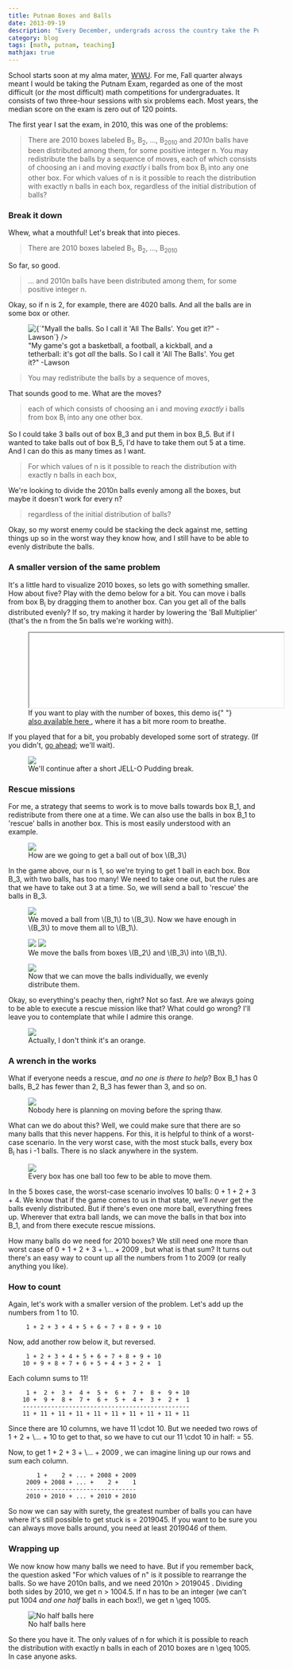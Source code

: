 ```yaml
---
title: Putnam Boxes and Balls
date: 2013-09-19
description: "Every December, undergrads across the country take the Putnam Exam, regarded as one of the toughest math competitions around. This is a walkthrough of a problem from the 2010 test."
category: blog
tags: [math, putnam, teaching]
mathjax: true
---
```



School starts soon at my alma mater, [WWU](http://www.wwu.edu/). For me, Fall quarter always meant I would be taking the Putnam Exam, regarded as one of the most difficult (or _the_ most difficult) math competitions for undergraduates. It consists of two three-hour sessions with six problems each. Most years, the median score on the exam is zero out of 120 points.

The first year I sat the exam, in 2010, this was one of the problems:

> There are 2010 boxes labeled B<sub>1</sub>, B<sub>2</sub>, …, B<sub>2010</sub> and <em>2010n</em> balls have been distributed among them, for some positive integer n. You may redistribute the balls by a sequence of moves, each of which consists of choosing an i and moving _exactly_ i balls from box B<sub>i</sub> into any one other box. For which values of n is it possible to reach the distribution with exactly n balls in each box, regardless of the initial distribution of balls?

### Break it down

Whew, what a mouthful! Let's break that into pieces.

> There are 2010 boxes labeled B<sub>1</sub>, B<sub>2</sub>, …, B<sub>2010</sub>

So far, so good.

> ... and 2010n balls have been distributed among them, for some positive integer n.

Okay, so if n is 2, for example, there are 4020 balls. And all the balls are in some box or other.


<figure>
  <Image
    src={allTheBalls2}
    alt={`"My game's got a basketball, a football, a kickball, and a tetherball: it's
    got <em>all</em> the balls. So I call it 'All The Balls'. You get it?"   -Lawson`}
  />
  <figcaption>
    "My game's got a basketball, a football, a kickball, and a tetherball: it's
    got <em>all</em> the balls. So I call it 'All The Balls'. You get it?"
    -Lawson
  </figcaption>
</figure>

> You may redistribute the balls by a sequence of moves,

That sounds good to me. What are the moves?

> each of which consists of choosing an i and moving _exactly_ i balls from box B<sub>i</sub> into any one other box.

So I could take 3 balls out of box B_3 and put them in box B_5. But if I wanted to take balls out of box B_5, I'd have to take them out 5 at a time. And I can do this as many times as I want.

> For which values of n is it possible to reach the distribution with exactly n balls in each box,

We're looking to divide the 2010n balls evenly among all the boxes, but maybe it doesn't work for every n?

> regardless of the initial distribution of balls?

Okay, so my worst enemy could be stacking the deck against me, setting things up so in the worst way they know how, and I still have to be able to evenly distribute the balls.

### A smaller version of the same problem

It's a little hard to visualize 2010 boxes, so lets go with something smaller. How about five? Play with the demo below for a bit. You can move i balls from box B<sub>i</sub> by dragging them to another box. Can you get all of the balls distributed evenly? If so, try making it harder by lowering the 'Ball Multiplier' (that's the n from the 5n balls we're working with).

<figure>
  <iframe
    src="/extras/putnam_boxes_demo.html"
    width="100%"
    class="auto-height"
    style="min-width:513px;"
  ></iframe>
  <figcaption>
    If you want to play with the number of boxes, this demo is{" "}
    <a href="/extras/putnam_boxes_demo.html" target="_blank">
      also available here
    </a>
    , where it has a bit more room to breathe.
  </figcaption>
</figure>

If you played that for a bit, you probably developed some sort of strategy. (If you didn't, [go ahead](/extras/putnam_boxes_demo.html); we'll wait).

<figure>
  <img src="/images/cos_b.jpg" />
  <figcaption>We'll continue after a short JELL-O Pudding break.</figcaption>
</figure>

### Rescue missions

For me, a strategy that seems to work is to move balls towards box B_1, and redistribute from there one at a time. We can also use the balls in box B_1 to 'rescue' balls in another box. This is most easily understood with an example.

<figure>
  <img src="/images/boxes/rescue_1.png" />
  <figcaption>How are we going to get a ball out of box \(B_3\) </figcaption>
</figure>

In the game above, our n is 1, so we're trying to get 1 ball in each box. Box B_3, with two balls, has too many! We need to take one out, but the rules are that we have to take out 3 at a time. So, we will send a ball to 'rescue' the balls in B_3.

<figure>
  <img src="/images/boxes/rescue_2.png" />
  <figcaption>
    We moved a ball from \(B_1\) to \(B_3\). Now we have enough in \(B_3\) to
    move them all to \(B_1\).
  </figcaption>
</figure>

<figure>
  <img src="/images/boxes/rescue_3.png" />
  <img src="/images/boxes/rescue_4.png" />
  <figcaption>
    We move the balls from boxes \(B_2\) and \(B_3\) into \(B_1\).
  </figcaption>
</figure>

<figure>
  <img src="/images/boxes/rescue_5.png" />
  <figcaption>
    Now that we can move the balls individually, we evenly distribute them.
  </figcaption>
</figure>

Okay, so everything's peachy then, right? Not so fast. Are we always going to be able to execute a rescue mission like that? What could go wrong? I'll leave you to contemplate that while I admire this orange.

<figure>
  <img src="/images/tan_gerine.png" />
  <figcaption>Actually, I don't think it's an orange.</figcaption>
</figure>

### A wrench in the works

What if everyone needs a rescue, _and no one is there to help_? Box B_1 has 0 balls, B_2 has fewer than 2, B_3 has fewer than 3, and so on.

<figure>
  <img src="/images/boxes/stuck_1.png" />
  <figcaption>
    Nobody here is planning on moving before the spring thaw.
  </figcaption>
</figure>

What can we do about this? Well, we could make sure that there are so many balls that this never happens. For this, it is helpful to think of a worst-case scenario. In the very worst case, with the most stuck balls, every box B<sub>i</sub> has i -1 balls. There is no slack anywhere in the system.

<figure>
  <img src="/images/boxes/stuck_2.png" />
  <figcaption>
    Every box has one ball too few to be able to move them.
  </figcaption>
</figure>

In the 5 boxes case, the worst-case scenario involves 10 balls: 0 + 1 + 2 + 3 + 4. We know that if the game comes to us in that state, we'll _never_ get the balls evenly distributed. But if there's even one more ball, everything frees up. Wherever that extra ball lands, we can move the balls in that box into B_1, and from there execute rescue missions.

How many balls do we need for 2010 boxes? We still need one more than worst case of 0 + 1 + 2 + 3 + \… + 2009 , but what is that sum? It turns out there's an easy way to count up all the numbers from 1 to 2009 (or really anything you like).

### How to count

Again, let's work with a smaller version of the problem. Let's add up the numbers from 1 to 10.

```
     1 + 2 + 3 + 4 + 5 + 6 + 7 + 8 + 9 + 10
```

Now, add another row below it, but reversed.

```
     1 + 2 + 3 + 4 + 5 + 6 + 7 + 8 + 9 + 10
    10 + 9 + 8 + 7 + 6 + 5 + 4 + 3 + 2 +  1
```

Each column sums to 11!

```
     1 +  2 +  3 +  4 +  5 +  6 +  7 +  8 +  9 + 10
    10 +  9 +  8 +  7 +  6 +  5 +  4 +  3 +  2 +  1
    -----------------------------------------------
    11 + 11 + 11 + 11 + 11 + 11 + 11 + 11 + 11 + 11
```

Since there are 10 columns, we have 11 \cdot 10. But we needed two rows of 1 + 2 + \… + 10 to get to that, so we have to cut our 11 \cdot 10 in half: <Fraction numerator="11 ... 10" denominator="2" /> = 55.

Now, to get 1 + 2 + 3 + \… + 2009 , we can imagine lining up our rows and sum each column.

```
        1 +    2 + ... + 2008 + 2009
     2009 + 2008 + ... +    2 +    1
     -------------------------------
     2010 + 2010 + ... + 2010 + 2010
```

So now we can say with surety, the greatest number of balls you can have where it's still possible to get stuck is <Fraction numerator="2010 ... 2009" denominator="2" /> = 2019045. If you want to be sure you can always move balls around, you need at least 201904*6* of them.

### Wrapping up

We now know how many balls we need to have. But if you remember back, the question asked "For which values of n" is it possible to rearrange the balls. So we have 2010n balls, and we need 2010n > 2019045 . Dividing both sides by 2010, we get n > 1004.5. If n has to be an integer (we can't put 1004 _and one half_ balls in each box!), we get n \\geq 1005.


<figure>
  <Image src={allTheBalls} alt="No half balls here" />
  <figcaption>No half balls here</figcaption>
</figure>

So there you have it. The only values of n for which it is possible to reach the distribution with exactly n balls in each of 2010 boxes are n \\geq 1005. In case anyone asks.

